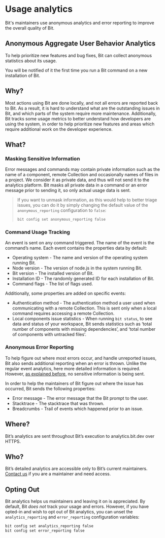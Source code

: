 # Usage analytics

Bit's maintainers use anonymous analytics and error reporting to improve the overall quality of Bit.

## Anonymous Aggregate User Behavior Analytics

To help prioritize new features and bug fixes, Bit can collect anonymous statistics about its usage.

You will be notified of it the first time you run a Bit command on a new installation of Bit.

## Why?

Most actions using Bit are done locally, and not all errors are reported back to Bit. As a result, it is hard to understand what are the outstanding issues in Bit, and which parts of the system require more maintenance. Additionally, Bit tracks some usage metrics to better understand how developers are using the system, in order to help prioritize new features and areas which require additional work on the developer experience.

## What?

### Masking Sensitive Information

Error messages and commands may contain private information such as the name of a component, remote Collection and occasionally names of files in a project. We consider it as private data, and thus will not send it to the analytics platform. Bit masks all private data in a command or an error message prior to sending it, so only actual usage data is sent.

> If you want to unmask information, as this would help to better triage issues, you can do it by simply changing the default value of the `anonymous_reporting` configuration to `false`:
>
> ```bash
> bit config set anonymous_reporting false
> ```

### Command Usage Tracking

An event is sent on any command triggered. The name of the event is the command’s name. Each event contains the properties data by default:

- Operating system - The name and version of the operating system running Bit.
- Node version - The version of node.js in the system running Bit.
- Bit version - The installed version of Bit.
- Installation ID - The randomly generated ID for each installation of Bit.
- Command flags - The list of flags used.

Additionally, some properties are added on specific events:

- Authentication method - The authentication method a user used when communicating with a remote Collection. This is sent only when a local command requires accessing a remote Collection.
- Local components issue statistics - When running `bit status`, to see data and status of your workspace, Bit sends statistics such as ‘total number of components with missing dependencies’, and ‘total number of components with untracked files’.

### Anonymous Error Reporting

To help figure out where most errors occur, and handle unreported issues, Bit also sends additional reporting when an error is thrown. Unlike the regular event analytics, here more detailed information is required. However, [as explained before](#masking-sensitive-information), no sensitive information is being sent.

In order to help the maintainers of Bit figure out where the issue has occurred, Bit sends the following properties:

- Error message - The error message that the Bit prompt to the user.
- Stacktrace - The stacktrace that was thrown.
- Breadcrumbs - Trail of events which happened prior to an issue.

## Where?

Bit’s analytics are sent throughout Bit’s execution to analytics.bit.dev over HTTPS.

## Who?

Bit’s detailed analytics are accessible only to Bit’s current maintainers. [Contact us](https://bit.dev/support) if you are a maintainer and need access.

## Opting Out

Bit analytics helps us maintainers and leaving it on is appreciated. By default, Bit _does not_ track your usage and errors. However, if you have opted-in and wish to opt out of Bit analytics, you can unset the `analytics_reporting` and `error_reporting` configuration variables:

```bash
bit config set analytics_reporting false
bit config set error_reporting false
```
